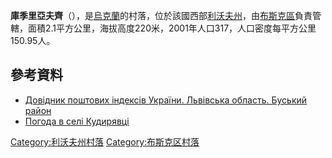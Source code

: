 {{coord|49|55|38|N|24|29|54|E|scale:100000|display=title}}

'''庫季里亞夫齊'''（{{lang-uk|Кудирявці}}），是[[烏克蘭|烏克蘭]]的村落，位於該國西部[[利沃夫州|利沃夫州]]，由[[布斯克區|布斯克區]]負責管轄，面積2.1平方公里，海拔高度220米，2001年人口317，人口密度每平方公里150.95人。

==參考資料==
*[http://www.uaidx.com/13/286/index Довідник поштових індексів України. Львівська область. Буський район]{{Wayback|url=http://www.uaidx.com/13/286/index |date=20160909184638 }}
* [http://weather.in.ua/ua/l'vovskaja/12594 Погода в селі Кудирявці]

{{DEFAULTSORT:Кудирявці}}
[[Category:利沃夫州村落|Category:利沃夫州村落]]
[[Category:布斯克区村落|Category:布斯克区村落]]


{{Lviv-geo-stub}}